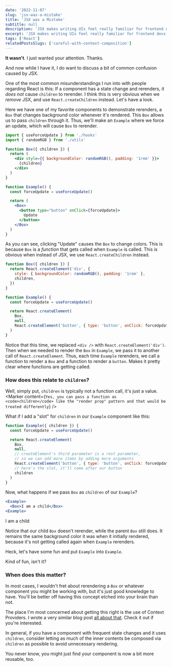 ```yaml
---
date: '2022-11-07'
slug: 'jsx-was-a-mistake'
title: 'JSX was a Mistake'
subtitle: null
description: 'JSX makes writing UIs feel really familiar for frontend devs, but it can obfuscate a key detail of which we should remain aware.'
excerpt: 'JSX makes writing UIs feel really familiar for frontend devs, but it can obfuscate a key detail of which we should remain aware.'
tags: ['React']
relatedPostsSlugs: ['careful-with-context-composition']
---
```



**It wasn't**. I just wanted your attention. Thanks.

And now while I have it, I do want to discuss a bit of common confusion caused by JSX.

One of the most common misunderstandings I run into with people regarding React is this: If a component has a state change and rerenders, it _does not_ cause `children` to rerender. I think this is very obvious when we _remove_ JSX, and use `React.createChildren` instead. Let's have a look.

Here we have one of my favorite components to demonstrate rerenders, a `Box` that changes background color whenever it's rendered. This `Box` allows us to pass `children` through it. Thus, we'll make an `Example` where we force an update, which will cause `Box` to rerender.

```jsx
import { useForceUpdate } from './hooks'
import { randomRGB } from './utils'

function Box({ children }) {
  return (
    <div style={{ backgroundColor: randomRGB(), padding: '1rem' }}>
      {children}
    </div>
  )
}

function Example() {
  const forceUpdate = useForceUpdate()

  return (
    <Box>
      <button type="button" onClick={forceUpdate}>
        Update
      </button>
    </Box>
  )
}
```

<OffsetWrap>
  <NoChildrenExample />
</OffsetWrap>

As you can see, clicking "Update" causes the `Box` to change colors. <Marker content="If you are visually impaired, I added a <code>data-background-color</code> attribute to the <code>div</code> that changes with it. I wasn't sure what else I could do, so I hope that helps. Please let me know if there's more I can do and I'll make an update." /> This is because `Box` is a _function_ that gets called when `Example` is called. This is obvious when instead of JSX, we use `React.createChildren` instead.

```javascript
function Box({ children }) {
  return React.createElement('div', {
    style: { backgroundColor: randomRGB(), padding: '1rem' },
    children,
  })
}

function Example() {
  const forceUpdate = useForceUpdate()

  return React.createElement(
    Box,
    null,
    React.createElement('button', { type: 'button', onClick: forceUpdate })
  )
}
```

Notice that this time, we replaced `<div />` with `React.createElement('div')`. Then when we needed to render the `Box` in `Example`, we pass it to another call of `React.createElement`. Thus, each time `Example` rerenders, we call a function to render a `Box` and a function to render a `button`. Makes it pretty clear where functions are getting called.

### How does this relate to `children`?

Well, simply put, `children` is typically not a function call, it's just a value. <Marker content={`Yes, you can pass a function as <code>children</code> like the "render prop" pattern and that would be treated differently`} />

What if I add a "slot" for `children` in our `Example` component like this:

```javascript
function Example({ children }) {
  const forceUpdate = useForceUpdate()

  return React.createElement(
    Box,
    null,
    // createElement's third parameter is a rest parameter,
    // so we can add more items by adding more arguments
    React.createElement('button', { type: 'button', onClick: forceUpdate }),
    // here's the slot, it'll come after our button
    children
  )
}
```

Now, what happens if we pass `Box` as `children` of our `Example`?

```jsx
<Example>
  <Box>I am a child</Box>
<Example>
```

<OffsetWrap>
  <ChildrenExample>
    <Box>I am a child</Box>
  </ChildrenExample>
</OffsetWrap>

Notice that our child `Box` doesn't rerender, while the parent `Box` still does. It remains the same background color it was when it initially rendered, because it's not getting called again when `Example` rerenders.

Heck, let's have some fun and put `Example` into `Example`.

<OffsetWrap>
  <ChildrenExample>
    <NoChildrenExample />
  </ChildrenExample>
</OffsetWrap>

Kind of fun, isn't it?

### When does this matter?

In most cases, I wouldn't fret about rerendering a `Box` or whatever component you might be working with, but it's just good knowledge to have. You'll be better off having this concept etched into your brain than not.

The place I'm most concerned about getting this right is the use of Context Providers. I wrote a very similar blog post [all about that](/careful-with-context-composition). Check it out if you're interested.

In general, if you have a component with frequent state changes and it uses `children`, consider letting as much of the inner contents be composed via `children` as possible to avoid unnecessary rendering.

You never know, you might just find your component is now a bit more reusable, too.
